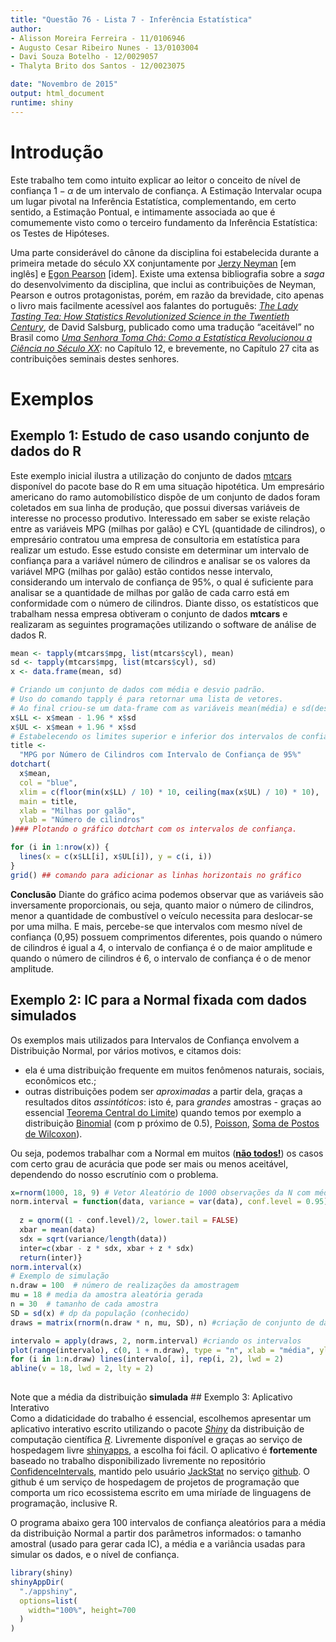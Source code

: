 ```yaml
---
title: "Questão 76 - Lista 7 - Inferência Estatística"
author: 
- Alisson Moreira Ferreira - 11/0106946
- Augusto Cesar Ribeiro Nunes - 13/0103004
- Davi Souza Botelho - 12/0029057
- Thalyta Brito dos Santos - 12/0023075

date: "Novembro de 2015"
output: html_document
runtime: shiny
---
```


# Introdução

  Este trabalho tem como intuito explicar ao leitor o conceito de nível de confiança $1 - \alpha$ de um intervalo de confiança. A Estimação Intervalar ocupa um lugar pivotal na Inferência Estatística, complementando, em certo sentido, a Estimação Pontual, e intimamente associada ao que é comumemente visto como o terceiro fundamento da Inferência Estatística: os Testes de Hipóteses. 
  
  Uma parte considerável do cânone da disciplina foi estabelecida durante a primeira metade do século XX conjuntamente por [Jerzy Neyman](https://en.wikipedia.org/wiki/Jerzy_Neyman) [em inglês] e [Egon Pearson](https://en.wikipedia.org/wiki/Egon_Pearson) [idem]. Existe uma extensa bibliografia sobre a _saga_ do desenvolvimento da disciplina, que inclui as contribuições de Neyman, Pearson e outros protagonistas, porém, em razão da brevidade, cito apenas o livro mais facilmente acessível aos falantes do português: [_The Lady Tasting Tea: How Statistics Revolutionized Science in the Twentieth Century_](http://www.amazon.com/The-Lady-Tasting-Tea-Revolutionized/dp/0805071342), de David Salsburg, publicado como uma tradução "aceitável" no Brasil como [_Uma Senhora Toma Chá: Como a Estatística Revolucionou a Ciência no Século XX_](http://www.zahar.com.br/livro/uma-senhora-toma-ch%C3%A1): no Capítulo 12, e brevemente, no Capítulo 27 cita as contribuições seminais destes senhores.
  
# Exemplos

## Exemplo 1: Estudo de caso usando conjunto de dados do R
  Este exemplo inicial ilustra a utilização do conjunto de dados [mtcars](https://stat.ethz.ch/R-manual/R-devel/library/datasets/html/mtcars.html) disponível do pacote base do R em uma situação hipotética.
  Um empresário americano do ramo automobilístico dispõe de um conjunto de dados  foram coletados em sua linha de produção, que possui diversas variáveis de interesse no processo produtivo. Interessado em saber se existe relação entre as variáveis MPG (milhas por galão) e CYL (quantidade de cilindros), o empresário contratou uma empresa de consultoria em estatística para realizar um estudo. Esse estudo consiste em determinar um intervalo de confiança para a variável número de cilindros e analisar se os valores da variável MPG (milhas por galão) estão contidos nesse intervalo, considerando um intervalo de confiança de 95%, o qual é suficiente para analisar se a quantidade de milhas por galão de cada carro está em conformidade com o número de cilindros. Diante disso, os estatísticos que trabalham nessa empresa obtiveram o conjunto de dados __mtcars__ e realizaram as seguintes programações utilizando o software de análise de dados R.

```r
mean <- tapply(mtcars$mpg, list(mtcars$cyl), mean)
sd <- tapply(mtcars$mpg, list(mtcars$cyl), sd)
x <- data.frame(mean, sd)

# Criando um conjunto de dados com média e desvio padrão. 
# Uso do comando tapply é para retornar uma lista de vetores.
# Ao final criou-se um data-frame com as variáveis mean(média) e sd(desvio padrão)
x$LL <- x$mean - 1.96 * x$sd
x$UL <- x$mean + 1.96 * x$sd
# Estabelecendo os limites superior e inferior dos intervalos de confiança.
title <-
  "MPG por Número de Cilindros com Intervalo de Confiança de 95%"
dotchart(
  x$mean,
  col = "blue",
  xlim = c(floor(min(x$LL) / 10) * 10, ceiling(max(x$UL) / 10) * 10),
  main = title,
  xlab = "Milhas por galão",
  ylab = "Número de cilindros"
)### Plotando o gráfico dotchart com os intervalos de confiança.

for (i in 1:nrow(x)) {
  lines(x = c(x$LL[i], x$UL[i]), y = c(i, i))
}
grid() ## comando para adicionar as linhas horizontais no gráfico

```

  __Conclusão__ Diante do gráfico acima podemos observar que as variáveis são inversamente proporcionais, ou seja, quanto maior o número de cilindros, menor a quantidade de combustível o veículo necessita para deslocar-se por uma milha. E mais, percebe-se que intervalos com mesmo nível de confiança (0,95) possuem comprimentos diferentes, pois quando o número de cilindros é igual a 4, o intervalo de confiança é o de maior amplitude e quando o número de cilindros é 6, o intervalo de confiança é o de menor amplitude.

## Exemplo 2: IC para a Normal fixada com dados simulados
  Os exemplos mais utilizados para Intervalos de Confiança envolvem a Distribuição Normal, por vários motivos, e citamos dois: 
  
  * ela é uma distribuição frequente em muitos fenômenos naturais, sociais, econômicos etc.; 
  * outras distribuições podem ser _aproximadas_ a partir dela, graças a resultados ditos _assintóticos_: isto é, para _grandes_ amostras - graças ao essencial [Teorema Central do Limite](http://leg.ufpr.br/~silvia/CE001/node38.html)) quando temos por exemplo a distribuição [Binomial](https://onlinecourses.science.psu.edu/stat414/node/179) (com p próximo de 0.5), [Poisson](https://onlinecourses.science.psu.edu/stat414/node/180), [Soma de Postos de Wilcoxon](http://www.amstat.org/publications/jse/v18n2/bellera.pdf)).
  
  Ou seja, podemos trabalhar com a Normal em muitos ([__não todos!__](http://www.businessinsider.com/the-fall-of-long-term-capital-management-2014-7)) os casos com certo grau de acurácia que pode ser mais ou menos aceitável, dependendo do nosso escrutínio com o problema. 
  
```r
x=rnorm(1000, 18, 9) # Vetor Aleatório de 1000 observações da N com média 18 e dp 9
norm.interval = function(data, variance = var(data), conf.level = 0.95) {
  
  z = qnorm((1 - conf.level)/2, lower.tail = FALSE)
  xbar = mean(data)
  sdx = sqrt(variance/length(data))
  inter=c(xbar - z * sdx, xbar + z * sdx) 
  return(inter)}
norm.interval(x)
# Exemplo de simulação
n.draw = 100  # número de realizações da amostragem 
mu = 18 # media da amostra aleatória gerada
n = 30  # tamanho de cada amostra
SD = sd(x) # dp da população (conhecido)
draws = matrix(rnorm(n.draw * n, mu, SD), n) #criação de conjunto de dados com todas as amostras, cada uma em uma coluna

intervalo = apply(draws, 2, norm.interval) #criando os intervalos 
plot(range(intervalo), c(0, 1 + n.draw), type = "n", xlab = "média", ylab = "número da amostragem")
for (i in 1:n.draw) lines(intervalo[, i], rep(i, 2), lwd = 2)
abline(v = 18, lwd = 2, lty = 2)
  
```

  Note que a média da distribuição __simulada__
## Exemplo 3: Aplicativo Interativo  
  Como a didaticidade do trabalho é essencial, escolhemos apresentar um aplicativo interativo escrito utilizando o pacote [_Shiny_](http://shiny.rstudio.com/) da distribuição de computação científica [_R_](http://r-project.org). Livremente disponível e graças ao serviço de hospedagem livre [shinyapps](https://shinyapps.io), a escolha foi fácil. O aplicativo é __fortemente__ baseado no trabalho disponibilizado livremente no repositório [ConfidenceIntervals](https://github.com/JackStat/ConfidenceIntervals), mantido pelo usuário [JackStat](https://github.com/JackStat/) no serviço [github](https://github.com). O github é um serviço de hospedagem de projetos de programação que comporta um rico ecossistema escrito em uma miríade de linguagens de programação, inclusive R.
  
  O programa abaixo gera 100 intervalos de confiança aleatórios para a média da distribuição Normal a partir dos parâmetros informados: o tamanho amostral (usado para gerar cada IC), a média e a variância usadas para simular os dados, e o nível de confiança.
  
  
```r
library(shiny)
shinyAppDir(
  "./appshiny",
  options=list(
    width="100%", height=700
  )
)
```
  

